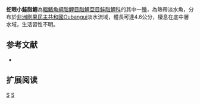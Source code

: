 {{Speciesbox 
| genus = Micralestes
| species = ambiguus
| status = DD
| status_system = IUCN3.1
| authority =  [[Géry|Géry]], 1995
| synonyms = 
}}
'''蛇眼小鮭脂鯉'''為[[輻鰭魚綱|輻鰭魚綱]][[脂鯉目|脂鯉目]][[脂鯉亞目|脂鯉亞目]][[鮭脂鯉科|鮭脂鯉科]]的其中一[[種|種]]，為熱帶淡水魚，分布於[[非洲|非洲]][[剛果民主共和國|剛果民主共和國]]Oubangui淡水流域，體長可達4.6公分，棲息在底中層水域，生活習性不明。

==参考文献==
{{refbegin}}
*{{FishBase_species|genus=Micralestes|species=ambiguus |year=2014|month=1}}
{{refend}}

== 扩展阅读 ==
{{refbegin}}
{{wikispecies-inline|Micralestes ambiguus |蛇眼小鮭脂鯉}}
{{refend}}

{{Taxonbar|from=Q607849}}

[[Category:IUCN红色名录数据缺乏物种|S]]
[[Category:小鮭脂鯉屬|S]]


{{魚類小作品}}